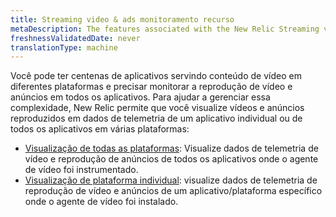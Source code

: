 ```yaml
---
title: Streaming video & ads monitoramento recurso
metaDescription: The features associated with the New Relic Streaming video & ads.
freshnessValidatedDate: never
translationType: machine
---
```


Você pode ter centenas de aplicativos servindo conteúdo de vídeo em diferentes plataformas e precisar monitorar a reprodução de vídeo e anúncios em todos os aplicativos. Para ajudar a gerenciar essa complexidade, New Relic permite que você visualize vídeos e anúncios reproduzidos em dados de telemetria de um aplicativo individual ou de todos os aplicativos em várias plataformas:

* [Visualização de todas as plataformas](/docs/streaming-video-&-ads/view-data-in-newrelic/streaming-video-&-ads-all-platform-view/overview): Visualize dados de telemetria de vídeo e reprodução de anúncios de todos os aplicativos onde o agente de vídeo foi instrumentado.
* [Visualização de plataforma individual](/docs/streaming-video-&-ads/view-data-in-newrelic/streaming-video-&-ads-single-application-view/overview): visualize dados de telemetria de reprodução de vídeo e anúncios de um aplicativo/plataforma específico onde o agente de vídeo foi instalado.
